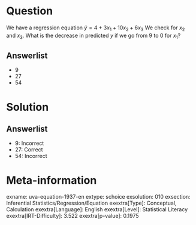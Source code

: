 Question
========

We have a regression equation $\hat{y} = 4 + 3x_{1} +
10x_{2} + 6x_{3}$ We check for *x*~2~ and *x*~3~. What is the decrease in predicted *y* if we go from 9 to 0 for *x*~1~?

Answerlist
----------

* 9
* 27
* 54

Solution
========

Answerlist
----------

* 9: Incorrect
* 27: Correct
* 54: Incorrect

Meta-information
================
exname: uva-equation-1937-en
extype: schoice
exsolution: 010
exsection: Inferential Statistics/Regression/Equation
exextra[Type]: Conceptual, Calculation
exextra[Language]: English
exextra[Level]: Statistical Literacy
exextra[IRT-Difficulty]: 3.522
exextra[p-value]: 0.1975
